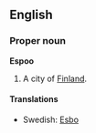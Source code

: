 ==English==
===Proper noun===
'''Espoo'''

#A city of [[Finland]].

====Translations====

*Swedish: [[Esbo]]